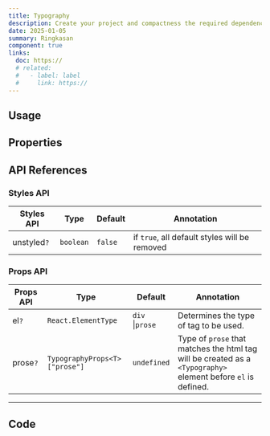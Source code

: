 ```yaml
---
title: Typography
description: Create your project and compactness the required dependencies.
date: 2025-01-05
summary: Ringkasan
component: true
links:
  doc: https://
  # related:
  #   - label: label
  #     link: https://
---
```


## Usage

<TypographyDemosUsage />

## Properties

<TypographyDemosConfigurator />

## API References

### Styles API

| Styles API  | Type      | Default | Annotation                                    |
| ----------- | --------- | ------- | --------------------------------------------- |
| unstyled`?` | `boolean` | `false` | if `true`, all default styles will be removed |

### Props API

| Props API | Type                          | Default         | Annotation                                                                                                    |
| --------- | ----------------------------- | --------------- | ------------------------------------------------------------------------------------------------------------- |
| el`?`     | `React.ElementType`           | `div` \|`prose` | Determines the type of tag to be used.                                                                        |
| prose`?`  | `TypographyProps<T>["prose"]` | `undefined`     | Type of `prose` that matches the html tag will be created as a `<Typography>` element before `el` is defined. |

---

## Code

<LoadCodes />
